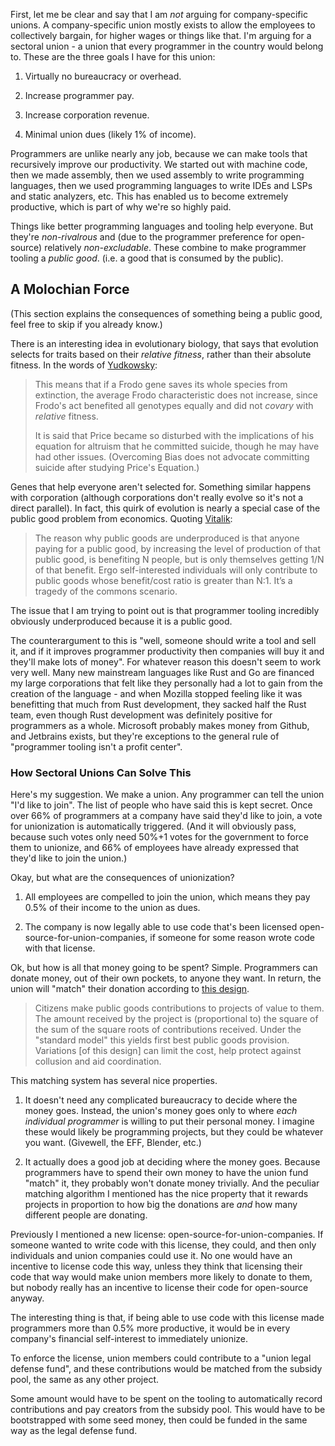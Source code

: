 
<Layout
  subtitle="Why we should have a programmer union"
  description="I think a programmer union would plausibly be good for everyone">

First, let me be clear and say that I am _not_ arguing for company-specific unions. A company-specific union mostly exists to allow the employees to collectively bargain, for higher wages or things like that. I'm arguing for a sectoral union - a union that every programmer in the country would belong to. These are the three goals I have for this union:

1. Virtually no bureaucracy or overhead.

2. Increase programmer pay.

3. Increase corporation revenue.

4. Minimal union dues (likely 1% of income).

Programmers are unlike nearly any job, because we can make tools that recursively improve our productivity. We started out with machine code, then we made assembly, then we used assembly to write programming languages, then we used programming languages to write IDEs and LSPs and static analyzers, etc. This has enabled us to become extremely productive, which is part of why we're so highly paid.

Things like better programming languages and tooling help everyone. But they're _non-rivalrous_ and (due to the programmer preference for open-source) relatively _non-excludable_. These combine to make programmer tooling a _public good_. (i.e. a good that is consumed by the public).

## A Molochian Force

(This section explains the consequences of something being a public good, feel free to skip if you already know.)

There is an interesting idea in evolutionary biology, that says that evolution selects for traits based on their _relative fitness_, rather than their absolute fitness. In the words of [Yudkowsky](https://www.lesswrong.com/posts/XC7Kry5q6CD9TyG4K/no-evolutions-for-corporations-or-nanodevices):

> This means that if a Frodo gene saves its whole species from extinction, the average Frodo characteristic does not increase, since Frodo's act benefited all genotypes equally and did not _covary_ with _relative_ fitness.
>
> It is said that Price became so disturbed with the implications of his equation for altruism that he committed suicide, though he may have had other issues. (Overcoming Bias does not advocate committing suicide after studying Price's Equation.)

Genes that help everyone aren't selected for. Something similar happens with corporation (although corporations don't really evolve so it's not a direct parallel). In fact, this quirk of evolution is nearly a special case of the public good problem from economics. Quoting [Vitalik](https://medium.com/@VitalikButerin/underproduced-compared-to-what-e2c2190e53c9):

> The reason why public goods are underproduced is that anyone paying for a public good, by increasing the level of production of that public good, is benefiting N people, but is only themselves getting 1/N of that benefit. Ergo self-interested individuals will only contribute to public goods whose benefit/cost ratio is greater than N:1. It’s a tragedy of the commons scenario.

The issue that I am trying to point out is that programmer tooling incredibly obviously underproduced because it is a public good.

The counterargument to this is "well, someone should write a tool and sell it, and if it improves programmer productivity then companies will buy it and they'll make lots of money". For whatever reason this doesn't seem to work very well. Many new mainstream languages like Rust and Go are financed my large corporations that felt like they personally had a lot to gain from the creation of the language - and when Mozilla stopped feeling like it was benefitting that much from Rust development, they sacked half the Rust team, even though Rust development was definitely positive for programmers as a whole. <Note>Microsoft probably makes money from Github, and Jetbrains exists, but they're exceptions to the general rule of "programmer tooling isn't a profit center".</Note>

### How Sectoral Unions Can Solve This

Here's my suggestion. We make a union. Any programmer can tell the union "I'd like to join". The list of people who have said this is kept secret. Once over 66% of programmers at a company have said they'd like to join, a vote for unionization is automatically triggered. (And it will obviously pass, because such votes only need 50%+1 votes for the government to force them to unionize, and 66% of employees have already expressed that they'd like to join the union.)

Okay, but what are the consequences of unionization?

1. All employees are compelled to join the union, which means they pay 0.5% of their income to the union as dues.

2. The company is now legally able to use code that's been licensed open-source-for-union-companies, if someone for some reason wrote code with that license.

Ok, but how is all that money going to be spent? Simple. Programmers can donate money, out of their own pockets, to anyone they want. In return, the union will "match" their donation according to [this design](https://papers.ssrn.com/sol3/papers.cfm?abstract_id=3243656).

> Citizens make public goods contributions to projects of value to them. The amount received by the project is (proportional to) the square of the sum of the square roots of contributions received. Under the "standard model" this yields first best public goods provision. Variations [of this design] can limit the cost, help protect against collusion and aid coordination.

<CenteredImg src={quadratic_funding} />

This matching system has several nice properties.

1. It doesn't need any complicated bureaucracy to decide where the money goes. Instead, the union's money goes only to where _each individual programmer_ is willing to put their personal money. I imagine these would likely be programming projects, but they could be whatever you want. (Givewell, the EFF, Blender, etc.)

2. It actually does a good job at deciding where the money goes. Because programmers have to spend their own money to have the union fund "match" it, they probably won't donate money trivially. And the peculiar matching algorithm I mentioned has the nice property that it rewards projects in proportion to how big the donations are _and_ how many different people are donating.

Previously I mentioned a new license: open-source-for-union-companies. If someone wanted to write code with this license, they could, and then only individuals and union companies could use it. No one would have an incentive to license code this way, unless they think that licensing their code that way would make union members more likely to donate to them, but nobody really has an incentive to license their code for open-source anyway.

The interesting thing is that, if being able to use code with this license made programmers more than 0.5% more productive, it would be in every company's financial self-interest to immediately unionize.

To enforce the license, union members could contribute to a "union legal defense fund", and these contributions would be matched from the subsidy pool, the same as any other project.

Some amount would have to be spent on the tooling to automatically record contributions and pay creators from the subsidy pool. This would have to be bootstrapped with some seed money, then could be funded in the same way as the legal defense fund.

</Layout>
